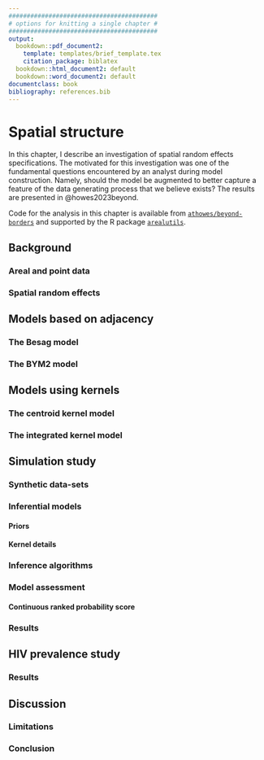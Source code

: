 ```yaml
---
#########################################
# options for knitting a single chapter #
#########################################
output:
  bookdown::pdf_document2:
    template: templates/brief_template.tex
    citation_package: biblatex
  bookdown::html_document2: default
  bookdown::word_document2: default
documentclass: book
bibliography: references.bib
---
```


# Spatial structure {#beyond-borders}
\adjustmtc
\markboth{Models for spatial structure}{}
<!-- For PDF output, include these two LaTeX commands after unnumbered chapter headings, otherwise the mini table of contents and the running header will show the previous chapter -->

In this chapter, I describe an investigation of spatial random effects specifications.
The motivated for this investigation was one of the fundamental questions encountered by an analyst during model construction.
Namely, should the model be augmented to better capture a feature of the data generating process that we believe exists?
The results are presented in @howes2023beyond.

Code for the analysis in this chapter is available from [`athowes/beyond-borders`](https://github.com/athowes/beyond-borders) and supported by the R package [`arealutils`](https://athowes.github.io/arealutils).

## Background

### Areal and point data

### Spatial random effects

## Models based on adjacency

### The Besag model

### The BYM2 model

## Models using kernels

### The centroid kernel model

### The integrated kernel model

## Simulation study

### Synthetic data-sets

### Inferential models

#### Priors

#### Kernel details

### Inference algorithms

### Model assessment

#### Continuous ranked probability score

### Results

## HIV prevalence study

### Results

## Discussion

### Limitations

### Conclusion
